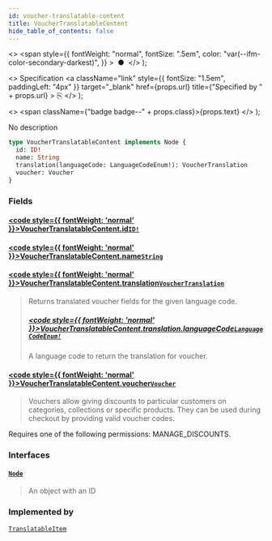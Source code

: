 ```yaml
---
id: voucher-translatable-content
title: VoucherTranslatableContent
hide_table_of_contents: false
---
```


  <>
    <span
      style={{
        fontWeight: "normal",
        fontSize: ".5em",
        color: "var(--ifm-color-secondary-darkest)",
      }}
    >
      &nbsp;●&nbsp;
    </span>
  </>
);

  <>
    Specification
    <a
      className="link"
      style={{ fontSize: "1.5em", paddingLeft: "4px" }}
      target="\_blank"
      href={props.url}
      title={"Specified by " + props.url}
    >
      ⎘
    </a>
  </>
);

  <>
    <span className={"badge badge--" + props.class}>{props.text}</span>
  </>
);

No description

```graphql
type VoucherTranslatableContent implements Node {
  id: ID!
  name: String
  translation(languageCode: LanguageCodeEnum!): VoucherTranslation
  voucher: Voucher
}
```

### Fields

#### [<code style={{ fontWeight: 'normal' }}>VoucherTranslatableContent.<b>id</b></code>](#)<Bullet />[`ID!`](../../api-reference/scalars/id) <Badge class="secondary" text="non-null"/> <Badge class="secondary" text="scalar"/>

>

#### [<code style={{ fontWeight: 'normal' }}>VoucherTranslatableContent.<b>name</b></code>](#)<Bullet />[`String`](../../api-reference/scalars/string) <Badge class="secondary" text="scalar"/>

>

#### [<code style={{ fontWeight: 'normal' }}>VoucherTranslatableContent.<b>translation</b></code>](#)<Bullet />[`VoucherTranslation`](../../api-reference/objects/voucher-translation) <Badge class="secondary" text="object"/>

> Returns translated voucher fields for the given language code.
>
> ##### [<code style={{ fontWeight: 'normal' }}>VoucherTranslatableContent.translation.<b>languageCode</b></code>](#)<Bullet />[`LanguageCodeEnum!`](../../api-reference/enums/language-code-enum) <Badge class="secondary" text="non-null"/> <Badge class="secondary" text="enum"/>
>
> A language code to return the translation for voucher.

#### [<code style={{ fontWeight: 'normal' }}>VoucherTranslatableContent.<b>voucher</b></code>](#)<Bullet />[`Voucher`](../../api-reference/objects/voucher) <Badge class="secondary" text="object"/>

> Vouchers allow giving discounts to particular customers on categories, collections or specific products. They can be used during checkout by providing valid voucher codes.

Requires one of the following permissions: MANAGE_DISCOUNTS.

>

### Interfaces

#### [`Node`](../../api-reference/interfaces/node) <Badge class="secondary" text="interface"/>

> An object with an ID

### Implemented by

[`TranslatableItem`](../../api-reference/unions/translatable-item) <Badge class="secondary" text="union"/>
